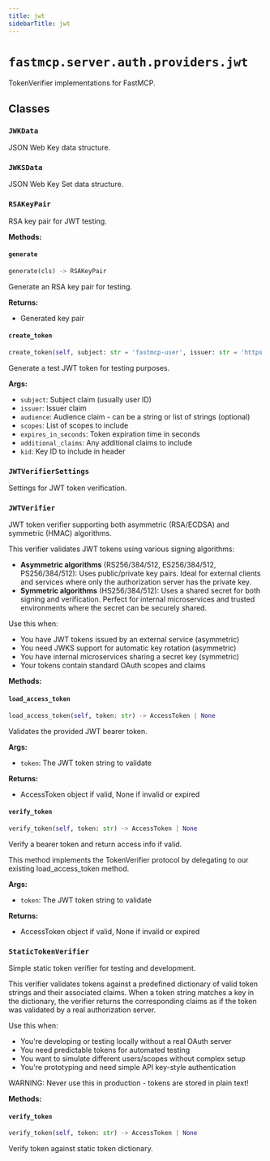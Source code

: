 ```yaml
---
title: jwt
sidebarTitle: jwt
---
```


# `fastmcp.server.auth.providers.jwt`


TokenVerifier implementations for FastMCP.

## Classes

### `JWKData` <sup><a href="https://github.com/jlowin/fastmcp/blob/main/src/fastmcp/server/auth/providers/jwt.py#L27" target="_blank"><Icon icon="github" style="width: 14px; height: 14px;" /></a></sup>


JSON Web Key data structure.


### `JWKSData` <sup><a href="https://github.com/jlowin/fastmcp/blob/main/src/fastmcp/server/auth/providers/jwt.py#L40" target="_blank"><Icon icon="github" style="width: 14px; height: 14px;" /></a></sup>


JSON Web Key Set data structure.


### `RSAKeyPair` <sup><a href="https://github.com/jlowin/fastmcp/blob/main/src/fastmcp/server/auth/providers/jwt.py#L47" target="_blank"><Icon icon="github" style="width: 14px; height: 14px;" /></a></sup>


RSA key pair for JWT testing.


**Methods:**

#### `generate` <sup><a href="https://github.com/jlowin/fastmcp/blob/main/src/fastmcp/server/auth/providers/jwt.py#L54" target="_blank"><Icon icon="github" style="width: 14px; height: 14px;" /></a></sup>

```python
generate(cls) -> RSAKeyPair
```

Generate an RSA key pair for testing.

**Returns:**
- Generated key pair


#### `create_token` <sup><a href="https://github.com/jlowin/fastmcp/blob/main/src/fastmcp/server/auth/providers/jwt.py#L89" target="_blank"><Icon icon="github" style="width: 14px; height: 14px;" /></a></sup>

```python
create_token(self, subject: str = 'fastmcp-user', issuer: str = 'https://fastmcp.example.com', audience: str | list[str] | None = None, scopes: list[str] | None = None, expires_in_seconds: int = 3600, additional_claims: dict[str, Any] | None = None, kid: str | None = None) -> str
```

Generate a test JWT token for testing purposes.

**Args:**
- `subject`: Subject claim (usually user ID)
- `issuer`: Issuer claim
- `audience`: Audience claim - can be a string or list of strings (optional)
- `scopes`: List of scopes to include
- `expires_in_seconds`: Token expiration time in seconds
- `additional_claims`: Any additional claims to include
- `kid`: Key ID to include in header


### `JWTVerifierSettings` <sup><a href="https://github.com/jlowin/fastmcp/blob/main/src/fastmcp/server/auth/providers/jwt.py#L142" target="_blank"><Icon icon="github" style="width: 14px; height: 14px;" /></a></sup>


Settings for JWT token verification.


### `JWTVerifier` <sup><a href="https://github.com/jlowin/fastmcp/blob/main/src/fastmcp/server/auth/providers/jwt.py#L166" target="_blank"><Icon icon="github" style="width: 14px; height: 14px;" /></a></sup>


JWT token verifier supporting both asymmetric (RSA/ECDSA) and symmetric (HMAC) algorithms.

This verifier validates JWT tokens using various signing algorithms:
- **Asymmetric algorithms** (RS256/384/512, ES256/384/512, PS256/384/512):
  Uses public/private key pairs. Ideal for external clients and services where
  only the authorization server has the private key.
- **Symmetric algorithms** (HS256/384/512): Uses a shared secret for both
  signing and verification. Perfect for internal microservices and trusted
  environments where the secret can be securely shared.

Use this when:
- You have JWT tokens issued by an external service (asymmetric)
- You need JWKS support for automatic key rotation (asymmetric)
- You have internal microservices sharing a secret key (symmetric)
- Your tokens contain standard OAuth scopes and claims


**Methods:**

#### `load_access_token` <sup><a href="https://github.com/jlowin/fastmcp/blob/main/src/fastmcp/server/auth/providers/jwt.py#L368" target="_blank"><Icon icon="github" style="width: 14px; height: 14px;" /></a></sup>

```python
load_access_token(self, token: str) -> AccessToken | None
```

Validates the provided JWT bearer token.

**Args:**
- `token`: The JWT token string to validate

**Returns:**
- AccessToken object if valid, None if invalid or expired


#### `verify_token` <sup><a href="https://github.com/jlowin/fastmcp/blob/main/src/fastmcp/server/auth/providers/jwt.py#L470" target="_blank"><Icon icon="github" style="width: 14px; height: 14px;" /></a></sup>

```python
verify_token(self, token: str) -> AccessToken | None
```

Verify a bearer token and return access info if valid.

This method implements the TokenVerifier protocol by delegating
to our existing load_access_token method.

**Args:**
- `token`: The JWT token string to validate

**Returns:**
- AccessToken object if valid, None if invalid or expired


### `StaticTokenVerifier` <sup><a href="https://github.com/jlowin/fastmcp/blob/main/src/fastmcp/server/auth/providers/jwt.py#L486" target="_blank"><Icon icon="github" style="width: 14px; height: 14px;" /></a></sup>


Simple static token verifier for testing and development.

This verifier validates tokens against a predefined dictionary of valid token
strings and their associated claims. When a token string matches a key in the
dictionary, the verifier returns the corresponding claims as if the token was
validated by a real authorization server.

Use this when:
- You're developing or testing locally without a real OAuth server
- You need predictable tokens for automated testing
- You want to simulate different users/scopes without complex setup
- You're prototyping and need simple API key-style authentication

WARNING: Never use this in production - tokens are stored in plain text!


**Methods:**

#### `verify_token` <sup><a href="https://github.com/jlowin/fastmcp/blob/main/src/fastmcp/server/auth/providers/jwt.py#L520" target="_blank"><Icon icon="github" style="width: 14px; height: 14px;" /></a></sup>

```python
verify_token(self, token: str) -> AccessToken | None
```

Verify token against static token dictionary.


